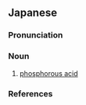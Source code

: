 ==Japanese==
{{ja-kanjitab|あ|りん|さん|yomi=o}}

===Pronunciation===
{{ja-pron|yomi=o|ありんさん|acc=0|acc_ref=DJR}}

===Noun===
{{ja-noun|ありんさん}}

# {{lb|ja|chemistry|sort=ありんさん}} [[phosphorous acid]]

===References===
<references/>